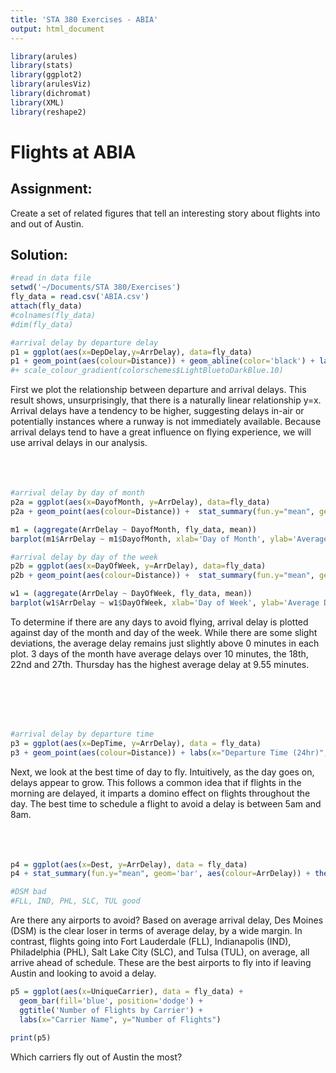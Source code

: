 ```yaml
---
title: 'STA 380 Exercises - ABIA'
output: html_document
---
```

```r
library(arules)
library(stats)
library(ggplot2)
library(arulesViz)
library(dichromat)
library(XML)
library(reshape2)
```

# Flights at ABIA
## Assignment:

Create a set of related figures that tell an interesting story about flights into and out of Austin.

## Solution: 

```r
#read in data file
setwd('~/Documents/STA 380/Exercises')
fly_data = read.csv('ABIA.csv')
attach(fly_data)
#colnames(fly_data)
#dim(fly_data)
```

```r
#arrival delay by departure delay
p1 = ggplot(aes(x=DepDelay,y=ArrDelay), data=fly_data)
p1 + geom_point(aes(colour=Distance)) + geom_abline(color='black') + labs(x="Departure Delay (minutes)", y="Arrival Delay (minutes)") + ggtitle("Arrival vs Departure Delay") 
#+ scale_colour_gradient(colorschemes$LightBluetoDarkBlue.10)
```

First we plot the relationship between departure and arrival delays. This result shows, unsurprisingly, that there is a naturally linear relationship y=x. Arrival delays have a tendency to be higher, suggesting delays in-air or potentially instances where a runway is not immediately available. Because arrival delays tend to have a great influence on flying experience, we will use arrival delays in our analysis.
<br>
<br>
<br>
<br>
```r
#arrival delay by day of month
p2a = ggplot(aes(x=DayofMonth, y=ArrDelay), data=fly_data)
p2a + geom_point(aes(colour=Distance)) +  stat_summary(fun.y="mean", geom='line', color='black') + labs(x="Day of Month", y="Arrival Delay (mins)") + ggtitle("Delays by Day of the Month")

m1 = (aggregate(ArrDelay ~ DayofMonth, fly_data, mean))
barplot(m1$ArrDelay ~ m1$DayofMonth, xlab='Day of Month', ylab='Average Delay')
```

```r
#arrival delay by day of the week
p2b = ggplot(aes(x=DayOfWeek, y=ArrDelay), data=fly_data)
p2b + geom_point(aes(colour=Distance)) +  stat_summary(fun.y="mean", geom='line', color='black') + labs(x="Day of Week", y="Arrival Delay (mins)") + ggtitle("Delays by Day of the Week")

w1 = (aggregate(ArrDelay ~ DayOfWeek, fly_data, mean))
barplot(w1$ArrDelay ~ w1$DayOfWeek, xlab='Day of Week', ylab='Average Delay')
```

To determine if there are any days to avoid flying, arrival delay is plotted against day of the month and day of the week. While there are some slight deviations, the average delay remains just slightly above 0 minutes in each plot. 3 days of the month have average delays over 10 minutes, the 18th, 22nd and 27th. Thursday has the highest average delay at 9.55 minutes.

<br>
<br>
<br>
<br>
```r
#arrival delay by departure time
p3 = ggplot(aes(x=DepTime, y=ArrDelay), data = fly_data)
p3 + geom_point(aes(colour=Distance)) + labs(x="Departure Time (24hr)", y="Arrival Delay (mins)") + ggtitle("Best Departure Time")
```

Next, we look at the best time of day to fly. Intuitively, as the day goes on, delays appear to grow. This follows a common idea that if flights in the morning are delayed, it imparts a domino effect on flights throughout the day. The best time to schedule a flight to avoid a delay is between 5am and 8am.
<br>
<br>
<br>
<br>
```r
p4 = ggplot(aes(x=Dest, y=ArrDelay), data = fly_data)
p4 + stat_summary(fun.y="mean", geom='bar', aes(colour=ArrDelay)) + theme(axis.text.x = element_text(angle = 90, hjust = 1)) + labs(x="Destination", y="Average Arrival Delay (mins)") + ggtitle("Delays by Destination")

#DSM bad
#FLL, IND, PHL, SLC, TUL good
```

Are there any airports to avoid? Based on average arrival delay, Des Moines (DSM) is the clear loser in terms of average delay, by a wide margin. In contrast, flights going into Fort Lauderdale (FLL), Indianapolis (IND), Philadelphia (PHL), Salt Lake City (SLC), and Tulsa (TUL), on average, all arrive ahead of schedule. These are the best airports to fly into if leaving Austin and looking to avoid a delay. 

```r
p5 = ggplot(aes(x=UniqueCarrier), data = fly_data) +
  geom_bar(fill='blue', position='dodge') +
  ggtitle('Number of Flights by Carrier') + 
  labs(x="Carrier Name", y="Number of Flights")
  
print(p5)
```

Which carriers fly out of Austin the most?